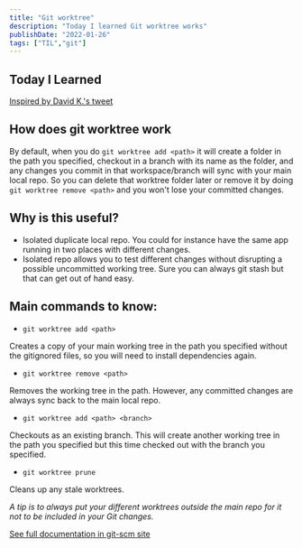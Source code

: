 ```yaml
---
title: "Git worktree"
description: "Today I learned Git worktree works"
publishDate: "2022-01-26"
tags: ["TIL","git"]
---
```

## Today I Learned

[Inspired by David K.'s tweet](https://twitter.com/DavidKPiano/status/1486322809424994310)

## How does git worktree work

By default, when you do `git worktree add <path>` it will create a folder in the path you specified, checkout in a branch with its name as the folder, and any changes you commit in that workspace/branch will sync with your main local repo. So you can delete that worktree folder later or remove it by doing `git worktree remove <path>` and you won't lose your committed changes.


## Why is this useful?

- Isolated duplicate local repo. You could for instance have the same app running in two places with different changes.
- Isolated repo allows you to test different changes without disrupting a possible uncommitted working tree. Sure you can always git stash but that can get out of hand easy.


## Main commands to know:

- `git worktree add <path>`

Creates a copy of your main working tree in the path you specified without the gitignored files, so you will need to install dependencies again.

- `git worktree remove <path>`

Removes the working tree in the path. However, any committed changes are always sync back to the main local repo.

- `git worktree add <path> <branch>`

Checkouts as an existing branch. This will create another working tree in the path you specified but this time checked out with the branch you specified.

- `git worktree prune`

Cleans up any stale worktrees.


_A tip is to always put your different worktrees outside the main repo for it not to be included in your Git changes._


[See full documentation in git-scm site](https://git-scm.com/docs/git-worktree)

